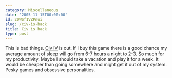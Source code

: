 ```yaml
---
category: Miscellaneous
date: '2005-11-15T00:00:00'
id: 20WSf1VZPnui
slug: /civ-is-back
title: Civ is back
type: post
---
```


This is bad things. [Civ IV](http://www.2kgames.com/civ4/home.htm)
is out. If I buy this game there is a good chance my average amount
of sleep will go from 6-7 hours a night to 2-3. So much for my
productivity. Maybe I should take a vacation and play it for a
week. It would be cheaper than going somewhere and might get it out
of my system. Pesky games and obsessive personalities.